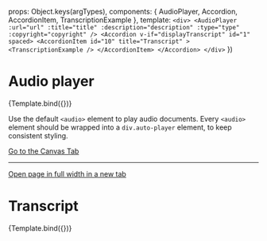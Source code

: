 
<Meta
  title="Components/AudioPlayer"
/>

  props: Object.keys(argTypes),
  components: { AudioPlayer, Accordion, AccordionItem, TranscriptionExample },
  template: `
    <div>
      <AudioPlayer
        :url="url"
        :title="title"
        :description="description"
        :type="type"
        :copyright="copyright"
      />
      <Accordion v-if="displayTranscript" id="1" spaced>
        <AccordionItem
          id="10"
          title="Transcript"
        >
          <TranscriptionExample />
        </AccordionItem>
      </Accordion>
    </div>
    `
})


# Audio player

<Canvas>
  <Story
    name="Example"
    args={{
      title: "First of August speech",
      description: "Hier kommt ein Kurzbeschriebund so weiter Lorem ipsum dolor sit amet, consectetur adipiscing elit. Aenean euismod bibendum laoreet.",
      copyright: "Reuters",
      url: "https://www.admin.ch/dam/gov/de/Dokumentation/Reden/1-August/DE.MP3",
      type: "audio/mp3",
      displayTranscript: false,
    }}
  >
    {Template.bind({})}
  </Story>
</Canvas>

Use the default `<audio>` element to play audio documents. Every `<audio>` element should be wrapped into a `div.auto-player` element, to keep consistent styling.

<a href="?path=/story/components-audioplayer--example">
  Go to the Canvas Tab
</a>

---
<a href="?id=components-audioplayer--example&args=&viewMode=story" target="_blank">
  Open page in full width in a new tab
</a>


# Transcript

<Canvas>
  <Story
    name="Transcript"
    args={{
      title: "First of August speech",
      description: "Hier kommt ein Kurzbeschriebund so weiter Lorem ipsum dolor sit amet, consectetur adipiscing elit. Aenean euismod bibendum laoreet.",
      copyright: "Reuters",
      url: "https://www.admin.ch/dam/gov/de/Dokumentation/Reden/1-August/DE.MP3",
      type: "audio/mp3",
      displayTranscript: true,
    }}
  >
    {Template.bind({})}
  </Story>
</Canvas>


